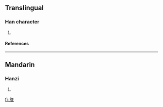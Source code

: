 ==Translingual==
===Han character===
{{Han char|rn=70|rad=方|as=07|sn=11|four=|canj=卜尸人木水 (YSODE)}}
# {{defn|Han|sort=方07}}
====References====
{{Han ref|kx=0483.110|dkj=13650|dj=0845.070|hdz=32182.010|uh=65C7|ud=26055}}

----
==Mandarin==
===Hanzi===
{{cmn-hanzi|pin=[[pī]] (pi1)|wg=p'i<sup>1</sup>}}
# {{defn|Mandarin}}

[[fr:旇]]